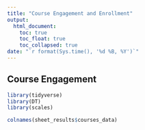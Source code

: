 ```yaml
---
title: "Course Engagement and Enrollment"
output:
  html_document:
    toc: true
    toc_float: true
    toc_collapsed: true
date: "`r format(Sys.time(), '%d %B, %Y')`"
---
```


## Course Engagement

```r
library(tidyverse)
library(DT)
library(scales)
```

```r
colnames(sheet_results$courses_data)
```
